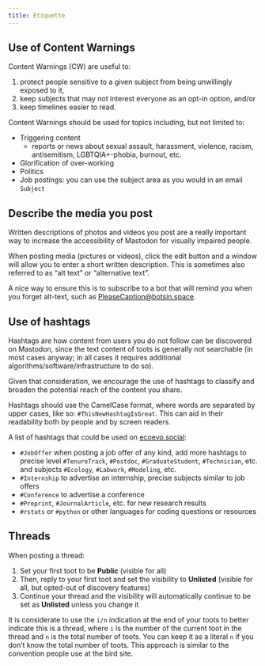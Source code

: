 ```yaml
---
title: Etiquette
---
```


## Use of Content Warnings

Content Warnings (CW) are useful to:

1) protect people sensitive to a given subject from being unwillingly exposed to it,
2) keep subjects that may not interest everyone as an opt-in option, and/or 
3) keep timelines easier to read.

Content Warnings should be used for topics including, but not limited to:

* Triggering content
	* reports or news about sexual assault, harassment, violence, racism, antisemitism, LGBTQIA+-phobia, burnout, etc.
* Glorification of over-working
* Politics
* Job postings: you can use the subject area as you would in an email `Subject`

## Describe the media you post

Written descriptions of photos and videos you post are a really important way to increase
the accessibility of Mastodon for visually impaired people.

When posting media (pictures or videos), click the edit button and a window will
allow you to enter a short written description.
This is sometimes also referred to as "alt text" or "alternative text".

A nice way to ensure this is to subscribe to a bot that will remind you when you forget alt-text,
such as [PleaseCaption@botsin.space](https://botsin.space/@PleaseCaption).

## Use of hashtags

Hashtags are how content from users you do not follow can be discovered on Mastodon, since the text content of toots
is generally not searchable (in most cases anyway; in all cases it requires additional algorithms/software/infrastructure to do so).

Given that consideration, we encourage the use of hashtags to classify and broaden the potential reach of the content you share.

Hashtags should use the CamelCase format, where words are separated by upper cases, like so: `#ThisNewHashtagIsGreat`.
This can aid in their readability both by people and by screen readers.

A list of hashtags that could be used on [ecoevo.social](https://ecoevo.social/about):

* `#JobOffer` when posting a job offer of any kind, add more hashtags to precise level
	`#TenureTrack`, `#Postdoc`, `#GraduateStudent`, `#Technician`, etc. and 
	subjects `#Ecology`, `#Labwork`, `#Modeling`, etc.
* `#Internship` to advertise an internship, precise subjects similar to job offers
* `#Conference` to advertise a conference
* `#Preprint`, `#JournalArticle`, etc. for new research results
* `#rstats` or `#python` or other languages for coding questions or resources

## Threads

When posting a thread:

1. Set your first toot to be **Public** (visible for all)
2. Then, reply to your first toot and set the visibility to **Unlisted** (visible for all, but opted-out of discovery features)
3. Continue your thread and the visibility will automatically continue to be set as **Unlisted** unless you change it

It is considerate to use the `i/n` indication at the end of your toots to better indicate this is a thread,
where `i` is the number of the current toot in the thread and `n` is the total number of toots. You can keep it as a
literal `n` if you don't know the total number of toots. This approach is similar to the convention people use at the bird site.
